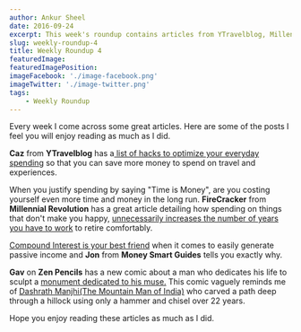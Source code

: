 ```yaml
---
author: Ankur Sheel
date: 2016-09-24
excerpt: This week's roundup contains articles from YTravelblog, Millenial Revolution, Money Smart Guides and Zen Pencils. Hope you enjoy reading these articles as much as I did.
slug: weekly-roundup-4
title: Weekly Roundup 4
featuredImage:
featuredImagePosition:
imageFacebook: './image-facebook.png'
imageTwitter: './image-twitter.png'
tags:
    - Weekly Roundup
---
```


Every week I come across some great articles. Here are some of the posts I feel you will enjoy reading as much as I did.

**Caz** from **YTravelblog** has a[ list of hacks to optimize your everyday spending](http://www.ytravelblog.com/life-hacks-living-expenses/) so that you can save more money to spend on travel and experiences.

When you justify spending by saying "Time is Money", are you costing yourself even more time and money in the long run. **FireCracker** from **Millennial Revolution** has a great article detailing how spending on things that don't make you happy, [unnecessarily increases the number of years you have to work](http://www.millennial-revolution.com/build/how-much-is-your-time-really-worth/) to retire comfortably.

[Compound Interest is your best friend](http://www.moneysmartguides.com/compound-versus-simple-interest) when it comes to easily generate passive income and **Jon** from **Money Smart Guides** tells you exactly why.

**Gav** on **Zen Pencils** has a new comic about a man who dedicates his life to sculpt a [monument dedicated to his muse.](http://zenpencils.com/comic/muse/) This comic vaguely reminds me of [Dashrath Manjhi(The Mountain Man of India)](https://en.wikipedia.org/wiki/Dashrath_Manjhi) who carved a path deep through a hillock using only a hammer and chisel over 22 years.

Hope you enjoy reading these articles as much as I did.
